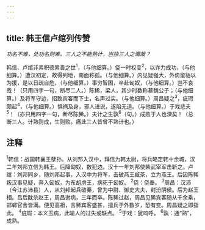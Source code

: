 ```yaml
---
---
---
```

title: 韩王信卢绾列传赞
---



*功名不难，处功名则难。三人之不能熟计，岂独三人之谓哉？*

韩信、卢绾非素积德累善之世<sup>1</sup>，（与他细算。）侥一时权变<sup>2</sup>，以诈力成功，（与他细算。）遭汉初定，故得列地，南面称孤。（与他细算。）内见疑强大，外倚蛮貊以为援，是以日疏自危，（与他细算。）事穷智困，卒赴匈奴，（与他细算。）岂不哀哉！（只用四字一句，断尽二人。）陈稀，梁人，其少时数称慕魏公子；（与他细算。）及将军守边，招致宾客而下士，名声过实。（与他细算。）周昌疑之<sup>3</sup>，疵瑕颇起<sup>4</sup>，（与他细算。）惧祸及身，邪人进说，遂陷无道。（与他细算。）于戏悲夫<sup>5</sup>！（亦只用四字一句，断尽陈豨。）夫计之生孰<sup>6</sup>（句。）成败于人也深矣！（总断三人。计熟则成，生则败。痛此三人皆曾不熟计也。）

## 注释

<sup>1</sup>韩信：战国韩襄王孽孙。从刘邦入汉中，拜信为韩太尉，将兵略定韩十余城，汉二年刘邦立信为韩王。后降匈奴，数犯边。汉十一年刘邦使柴武宰军击斩之。卢绾：刘邦同乡，随刘邦起事，入汉中为将军，击破燕王臧茶，立为燕王。后因陈豨叛汉事见疑，奔入匈奴，为东胡虏王，病死于匈奴。
<sup>2</sup>侥：侥奉。
<sup>3</sup>周昌：汉沛（今江苏沛县）人，从刘邦起兵破秦，曾为中尉、御史大夫，封汾阴侯。后为赵王相。吕后酖杀赵王，周昌谢病，三年而卒。陈豨过赵，周昌见豨宾客随从千余乘，邯郸官舍皆满。便见高祖，言豨宾客盛甚，擅兵于外数岁，恐有变。周昌疑之即指此。
<sup>4</sup>疵瑕：本义玉病，此喻人的过失或缺点。
<sup>5</sup>于戏：犹呜呼。
<sup>6</sup>孰：通“熟”，成熟。